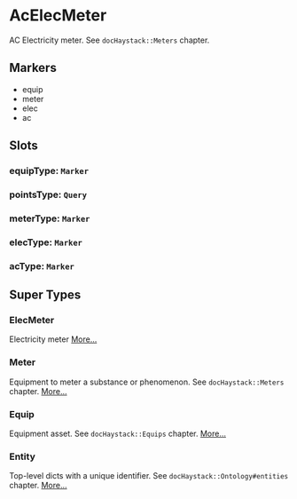 # AcElecMeter
AC Electricity meter.
See `docHaystack::Meters` chapter.
## Markers
- equip
- meter
- elec
- ac

## Slots

### equipType: `Marker`

### pointsType: `Query`

### meterType: `Marker`

### elecType: `Marker`

### acType: `Marker`


## Super Types
### ElecMeter
Electricity meter 
[More...](./ElecMeter)

### Meter
Equipment to meter a substance or phenomenon.
See `docHaystack::Meters` chapter. 
[More...](./Meter)

### Equip
Equipment asset.
See `docHaystack::Equips` chapter. 
[More...](./Equip)

### Entity
Top-level dicts with a unique identifier.
See `docHaystack::Ontology#entities` chapter. 
[More...](./Entity)


